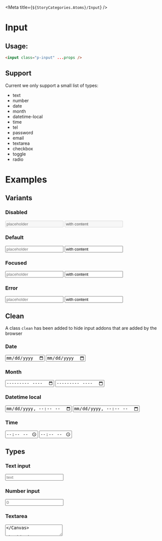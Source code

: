 
<Meta title={`${StoryCategories.Atoms}/Input`} />

# Input

## Usage:

```html
<input class="p-input" ...props />
```

## Support

Current we only support a small list of types:

-   text
-   number
-   date
-   month
-   datetime-local
-   time
-   tel
-   password
-   email
-   textarea
-   checkbox
-   toggle
-   radio

# Examples

## Variants

### Disabled

<Canvas>
    <input class="p-input" disabled type="text" placeholder="placeholder" />
    <input
        class="p-input"
        disabled
        type="text"
        placeholder="placeholder"
        value="with content"
    />
</Canvas>

### Default

<Canvas>
    <input class="p-input" type="text" placeholder="placeholder" />
    <input
        class="p-input"
        type="text"
        placeholder="placeholder"
        value="with content"
    />
</Canvas>

### Focused

<Canvas>
    <input class="p-input focus" type="text" placeholder="placeholder" />
    <input
        class="p-input focus"
        type="text"
        placeholder="placeholder"
        value="with content"
    />
</Canvas>

### Error

<Canvas>
    <input class="p-input error" type="text" placeholder="placeholder" />
    <input
        class="p-input error"
        type="text"
        placeholder="placeholder"
        value="with content"
    />
</Canvas>

## Clean

A class `clean` has been added to hide input addons that are added by the browser

### Date

<Canvas>
    <input class="p-input" type="date" placeholder="Non clean" />
    <input class="p-input" class="clean" type="date" placeholder="Clean" />
</Canvas>

### Month

<Canvas>
    <input class="p-input" type="month" placeholder="Non clean" />
    <input class="p-input" class="clean" type="month" placeholder="Clean" />
</Canvas>

### Datetime local

<Canvas>
    <input class="p-input" type="datetime-local" placeholder="Non clean" />
    <input
        class="p-input"
        class="clean"
        type="datetime-local"
        placeholder="Clean"
    />
</Canvas>

### Time

<Canvas>
    <input class="p-input" type="time" placeholder="Non clean" />
    <input class="p-input" class="clean" type="time" placeholder="Clean" />
</Canvas>

## Types

### Text input

<Canvas>
    <input class="p-input" type="text" placeholder="text" />
</Canvas>

### Number input

<Canvas>
    <input class="p-input" type="number" placeholder="0" />
</Canvas>

### Textarea

<Canvas>
    <textarea class="p-input" placeholder="Write your cool story here" />
</Canvas>

### Date

<Canvas>
    <input class="p-input" type="date" placeholder="Choose a date" />
</Canvas>

### Month

<Canvas>
    <input class="p-input" type="month" placeholder="Choose a month" />
</Canvas>

### Datetime local

<Canvas>
    <input class="p-input" type="datetime-local" placeholder="Choose a date" />
</Canvas>

### Time

<Canvas>
    <input class="p-input" type="time" placeholder="Choose a time" />
</Canvas>

### Telephone

<Canvas>
    <input class="p-input" type="tel" placeholder="Choose a telephone number" />
</Canvas>

### Password

<Canvas>
    <input class="p-input" type="password" placeholder="Choose a password" />
</Canvas>

### Email

<Canvas>
    <input class="p-input" type="email" placeholder="Choose a email" />
</Canvas>

### Checkbox

<Canvas>
    <input class="p-input" type="checkbox" />
    <input class="p-input" type="checkbox" checked />
    <input class="p-input indeterminate" type="checkbox" />
    <input class="p-input" type="checkbox" disabled />
    <input class="p-input error" type="checkbox" />
</Canvas>

### Toggle

<Canvas>
    <input class="p-toggle" type="checkbox" />
    <input class="p-toggle" type="checkbox" checked />
    <input class="p-toggle" type="checkbox" disabled />
    <input class="p-toggle error" type="checkbox" />
</Canvas>

### Radio

<Canvas>
    <input class="p-input" type="radio" />
    <input class="p-input" type="radio" checked />
    <input class="p-input" type="radio" disabled />
    <input class="p-input error" type="radio" />
</Canvas>
